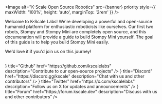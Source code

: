 
<Image
  alt="K-Scale Open Source Robotics"
  src={banner}
  priority
  style={{ maxWidth: '100%', height: 'auto', marginTop: '2rem'  }}
/>

Welcome to K-Scale Labs! We're developing a powerful and open-source humanoid platform for enthusiastic roboticists like ourselves.
Our first two robots, Stompy and Stompy Mini are completely open source, and this documenation will provide a guide to build Stompy Mini yourself.
The goal of this guide is to help you build Stompy Mini easily.

We'd love it if you'd join us on this journey!

<br />

<Cards>
  <Cards.Card
    icon={<FaGithub />}
    title="Github"
    href="https://github.com/kscalelabs"
    description="Contribute to our open-source projects"
  />
  <Cards.Card
    icon={<FaDiscord />}
    title="Discord"
    href="https://discord.gg/kscale"
    description="Chat with us and other contributors"
  />
  <Cards.Card
    icon={<FaTwitter />}
    title="Twitter"
    href="https://x.com/kscalelabs"
    description="Follow us on X for updates and announcements"
  />
  <Cards.Card
    icon={<FaDiscourse />}
    title="Forum"
    href="https://forum.kscale.dev"
    description="Discuss with us and other contributors"
  />
</Cards>
